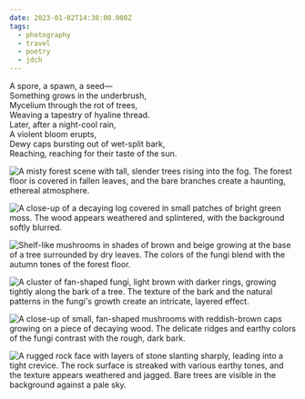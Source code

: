 ```yaml
---
date: 2023-01-02T14:38:00.000Z
tags:
  - photography
  - travel
  - poetry
  - jdch
---
```

A spore, a spawn, a seed—<br/>
Something grows in the underbrush,<br/>
Mycelium through the rot of trees,<br/>
Weaving a tapestry of hyaline thread.<br/>
Later, after a night-cool rain,<br/>
A violent bloom erupts,<br/>
Dewy caps bursting out of wet-split bark,<br/>
Reaching, reaching for their taste of the sun.<br/>

![A misty forest scene with tall, slender trees rising into the fog. The forest floor is covered in fallen leaves, and the bare branches create a haunting, ethereal atmosphere.](../../assets/photos/20230101-IMG_4300.jpg)

![A close-up of a decaying log covered in small patches of bright green moss. The wood appears weathered and splintered, with the background softly blurred.](../../assets/photos/20230101-IMG_4398.jpg)

![Shelf-like mushrooms in shades of brown and beige growing at the base of a tree surrounded by dry leaves. The colors of the fungi blend with the autumn tones of the forest floor.](../../assets/photos/20230101-IMG_4410.jpg)

![A cluster of fan-shaped fungi, light brown with darker rings, growing tightly along the bark of a tree. The texture of the bark and the natural patterns in the fungi's growth create an intricate, layered effect.](../../assets/photos/20230101-IMG_4421.jpg)

![A close-up of small, fan-shaped mushrooms with reddish-brown caps growing on a piece of decaying wood. The delicate ridges and earthy colors of the fungi contrast with the rough, dark bark.](../../assets/photos/20230101-IMG_4476.jpg)

![A rugged rock face with layers of stone slanting sharply, leading into a tight crevice. The rock surface is streaked with various earthy tones, and the texture appears weathered and jagged. Bare trees are visible in the background against a pale sky.](../../assets/photos/20230102-IMG_4615.jpg)
